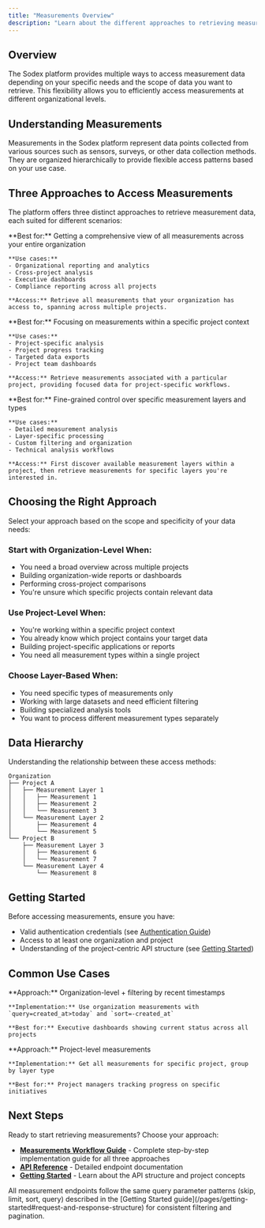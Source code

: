 ```yaml
---
title: "Measurements Overview"
description: "Learn about the different approaches to retrieving measurements from the Sodex platform"
---
```


## Overview

The Sodex platform provides multiple ways to access measurement data depending on your specific needs and the scope of data you want to retrieve. This flexibility allows you to efficiently access measurements at different organizational levels.

## Understanding Measurements

Measurements in the Sodex platform represent data points collected from various sources such as sensors, surveys, or other data collection methods. They are organized hierarchically to provide flexible access patterns based on your use case.

## Three Approaches to Access Measurements

The platform offers three distinct approaches to retrieve measurement data, each suited for different scenarios:

<AccordionGroup>
  <Accordion title="Organization-Level Measurements">
    **Best for:** Getting a comprehensive view of all measurements across your entire organization
    
    **Use cases:**
    - Organizational reporting and analytics
    - Cross-project analysis
    - Executive dashboards
    - Compliance reporting across all projects
    
    **Access:** Retrieve all measurements that your organization has access to, spanning across multiple projects.
  </Accordion>

  <Accordion title="Project-Level Measurements">
    **Best for:** Focusing on measurements within a specific project context
    
    **Use cases:**
    - Project-specific analysis
    - Project progress tracking
    - Targeted data exports
    - Project team dashboards
    
    **Access:** Retrieve measurements associated with a particular project, providing focused data for project-specific workflows.
  </Accordion>

  <Accordion title="Layer-Based Measurements">
    **Best for:** Fine-grained control over specific measurement layers and types
    
    **Use cases:**
    - Detailed measurement analysis
    - Layer-specific processing
    - Custom filtering and organization
    - Technical analysis workflows
    
    **Access:** First discover available measurement layers within a project, then retrieve measurements for specific layers you're interested in.
  </Accordion>
</AccordionGroup>

## Choosing the Right Approach

Select your approach based on the scope and specificity of your data needs:

### Start with Organization-Level When:
- You need a broad overview across multiple projects
- Building organization-wide reports or dashboards
- Performing cross-project comparisons
- You're unsure which specific projects contain relevant data

### Use Project-Level When:
- You're working within a specific project context
- You already know which project contains your target data
- Building project-specific applications or reports
- You need all measurement types within a single project

### Choose Layer-Based When:
- You need specific types of measurements only
- Working with large datasets and need efficient filtering
- Building specialized analysis tools
- You want to process different measurement types separately

## Data Hierarchy

Understanding the relationship between these access methods:

```
Organization
├── Project A
│   ├── Measurement Layer 1
│   │   ├── Measurement 1
│   │   ├── Measurement 2
│   │   └── Measurement 3
│   └── Measurement Layer 2
│       ├── Measurement 4
│       └── Measurement 5
└── Project B
    ├── Measurement Layer 3
    │   ├── Measurement 6
    │   └── Measurement 7
    └── Measurement Layer 4
        └── Measurement 8
```

## Getting Started

Before accessing measurements, ensure you have:

- Valid authentication credentials (see [Authentication Guide](/pages/auth/overview))
- Access to at least one organization and project
- Understanding of the project-centric API structure (see [Getting Started](/pages/getting-started))

## Common Use Cases

<AccordionGroup>
  <Accordion title="Real-time Monitoring Dashboard">
    **Approach:** Organization-level + filtering by recent timestamps
    
    **Implementation:** Use organization measurements with `query=created_at>today` and `sort=-created_at`
    
    **Best for:** Executive dashboards showing current status across all projects
  </Accordion>

  <Accordion title="Project Progress Report">
    **Approach:** Project-level measurements
    
    **Implementation:** Get all measurements for specific project, group by layer type
    
    **Best for:** Project managers tracking progress on specific initiatives
  </Accordion>

</AccordionGroup>

## Next Steps

Ready to start retrieving measurements? Choose your approach:

- **[Measurements Workflow Guide](/pages/measurements/workflow)** - Complete step-by-step implementation guide for all three approaches
- **[API Reference](/api-reference)** - Detailed endpoint documentation
- **[Getting Started](/pages/getting-started)** - Learn about the API structure and project concepts

<Note>
All measurement endpoints follow the same query parameter patterns (skip, limit, sort, query) described in the [Getting Started guide](/pages/getting-started#request-and-response-structure) for consistent filtering and pagination.
</Note>
